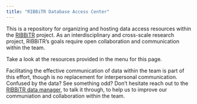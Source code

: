 ```yaml
---
title: "RIBBiTR Database Access Center"
---
```


This is a repository for organizing and hosting data access resources within the [RIBBiTR](https://ribbitr.com/) project. As an interdisciplinary and cross-scale research project, RIBBiTR's goals require open collaboration and communication within the team.

Take a look at the resources provided in the menu for this page.

Facilitating the effective communication of data within the team is part of this effort, though is no replacement for interpersonal communication. Confused by the data? See something odd? Don't hesitate reach out to the [RIBBiTR data manager](mailto:cobstainesconsulting@gmail.com), to talk it through, to help us to improve our communiation and collaboration within the team.